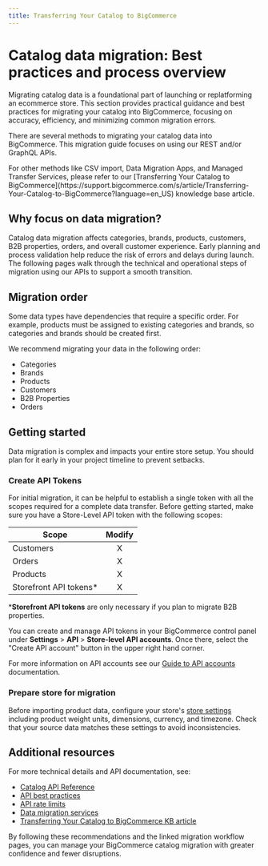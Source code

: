 ```yaml
---
title: Transferring Your Catalog to BigCommerce
---
```


# Catalog data migration: Best practices and process overview

Migrating catalog data is a foundational part of launching or replatforming an ecommerce store. This section provides practical guidance and best practices for migrating your catalog into BigCommerce, focusing on accuracy, efficiency, and minimizing common migration errors.

There are several methods to migrating your catalog data into BigCommerce. This migration guide focuses on using our REST and/or GraphQL APIs.

<Callout type='info'>
For other methods like CSV import, Data Migration Apps, and Managed Transfer Services, please refer to our [Transferring Your Catalog to BigCommerce](https://support.bigcommerce.com/s/article/Transferring-Your-Catalog-to-BigCommerce?language=en_US) knowledge base article.
</Callout>

## Why focus on data migration?

Catalog data migration affects categories, brands, products, customers, B2B properties, orders, and overall customer experience.
Early planning and process validation help reduce the risk of errors and delays during launch. The following pages walk through the technical and operational steps of migration using our APIs to support a smooth transition.

## Migration order

Some data types have dependencies that require a specific order. For example, products must be assigned to existing categories and brands, so categories and brands should be created first.

We recommend migrating your data in the following order:

- Categories
- Brands
- Products
- Customers
- B2B Properties
- Orders

## Getting started

<Callout type='info'>
	Data migration is complex and impacts your entire store setup. You should plan
	for it early in your project timeline to prevent setbacks.
</Callout>

### Create API Tokens

For initial migration, it can be helpful to establish a single token with all the scopes required for a complete data transfer.
Before getting started, make sure you have a Store-Level API token with the following scopes:

| Scope                 | Modify |
| --------------------- | :----: |
| Customers             |   X    |
| Orders                |   X    |
| Products              |   X    |
| Storefront API tokens* |   X    |

 ***Storefront API tokens** are only necessary if you plan to migrate B2B properties.

You can create and manage API tokens in your BigCommerce control panel under **Settings** > **API** > **Store-level API accounts**.
Once there, select the "Create API account" button in the upper right hand corner.

For more information on API accounts see our [Guide to API accounts](https://developer.bigcommerce.com/docs/start/authentication/api-accounts) documentation.

### Prepare store for migration

Before importing product data, configure your store's [store settings](https://support.bigcommerce.com/s/article/Store-Settings) including product weight units, dimensions, currency, and timezone. Check that your source data matches these settings to avoid inconsistencies.

## Additional resources

For more technical details and API documentation, see:

- [Catalog API Reference](/docs/rest-catalog)
- [API best practices](/docs/start/best-practices)
- [API rate limits](/docs/start/best-practices/api-rate-limits)
- [Data migration services](https://www.bigcommerce.com/services/launch/#data-migration-services)
- [Transferring Your Catalog to BigCommerce KB article](https://support.bigcommerce.com/s/article/Transferring-Your-Catalog-to-BigCommerce?language=en_US)

By following these recommendations and the linked migration workflow pages, you can manage your BigCommerce catalog migration with greater confidence and fewer disruptions.
